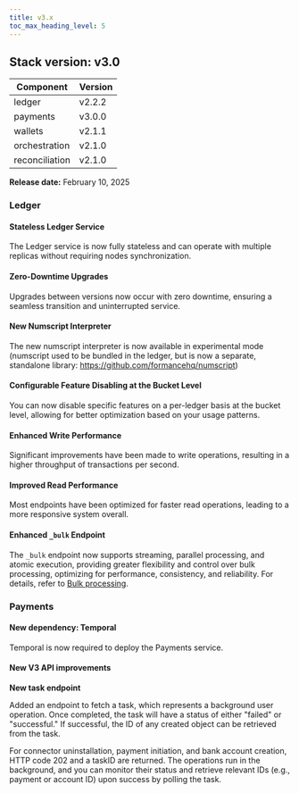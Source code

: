 ```yaml
---
title: v3.x
toc_max_heading_level: 5
---
```


## Stack version: v3.0

| Component      | Version |
|----------------|---------|
| ledger         | v2.2.2  |
| payments       | v3.0.0  |
| wallets        | v2.1.1  |
| orchestration  | v2.1.0  |
| reconciliation | v2.1.0  |

**Release date:** February 10, 2025

### Ledger

#### Stateless Ledger Service

The Ledger service is now fully stateless and can operate with multiple replicas without requiring nodes synchronization.

#### Zero-Downtime Upgrades

Upgrades between versions now occur with zero downtime, ensuring a seamless transition and uninterrupted service.

#### New Numscript Interpreter

The new numscript interpreter is now available in experimental mode (numscript used to be bundled in the ledger, but is now a separate, standalone library: https://github.com/formancehq/numscript)

#### Configurable Feature Disabling at the Bucket Level

You can now disable specific features on a per-ledger basis at the bucket level, allowing for better optimization based on your usage patterns.

#### Enhanced Write Performance

Significant improvements have been made to write operations, resulting in a higher throughput of transactions per second.

#### Improved Read Performance
Most endpoints have been optimized for faster read operations, leading to a more responsive system overall.

#### Enhanced `_bulk` Endpoint

The `_bulk` endpoint now supports streaming, parallel processing, and atomic execution, providing greater flexibility and control over bulk processing, optimizing for performance, consistency, and reliability. For details, refer to [Bulk processing](/ledger/advanced/bulk-processing).

### Payments

#### New dependency: Temporal

Temporal is now required to deploy the Payments service.

#### New V3 API improvements

**New task endpoint**

Added an endpoint to fetch a task, which represents a background user operation. Once completed, the task will have a status of either "failed" or "successful." If successful, the ID of any created object can be retrieved from the task.

For connector uninstallation, payment initiation, and bank account creation, HTTP code 202 and a taskID are returned. The operations run in the background, and you can monitor their status and retrieve relevant IDs (e.g., payment or account ID) upon success by polling the task.